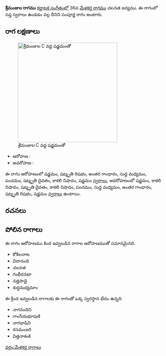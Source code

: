 {{Infobox ragam
	| name          	= శ్రీమంజుల
	| synonym	    	= 
	| mela          	= 
	| chakra        	= 
	| janaka        	= 
	| type          	= సంపూర్ణ
	| arohanam      	= {{svaraC|S|R3|G3|M1|P|D3|N3|S'}} 
	| avarohanam    	= {{svaraC|S'|N3|D3|N3|P|M1|G3|R3|S}}
	| jeeva         	=
	| chhaya        	=
	| nyasa         	=
	| vishesha      	= 
	| equivalent  		= 
}}
{{కర్ణాటక సంగీత రాగాలు}}
'''శ్రీమంజుల రాగము''' [[కర్ణాటక సంగీతం]]లో 36వ [[మేళకర్త రాగము]] చలనత జన్యము.  ఈ రాగంలో సప్త స్వరాలు ఉండడం వల్ల దీనిని సంపూర్ణ రాగం అంటారు.


==రాగ లక్షణాలు==
[[Image:shrimanjula_kb2wiki.png|thumb|right|316px|''శ్రీమంజుల'' C వద్ద షడ్జమంతో]]

* ఆరోహణ : {{svaraC|S|R3|G3|M1|P|D3|N3|S'}} 
* అవరోహణ : {{svaraC|S'|N3|D3|N3|P|M1|G3|R3|S}}

ఈ రాగం ఆరోహణంలో షడ్జమం, షట్శృతి రిషభం, అంతర గాంధారం, సుద్ద మధ్యమం, పంచమం, షట్శృతి దైవతం, కాకలి  నిషాదం, షడ్జమం [[స్వరాలు]], అవరోహణంలో షడ్జమం, కాకలి  నిషాదం, షట్శృతి దైవతం, కాకలి  నిషాదం, పంచమం, సుద్ద మధ్యమం, అంతర గాంధారం, షట్శృతి రిషభం, షడ్జమం [[స్వరాలు]] ఉంటాయి.

==రచనలు==



==పోలిన రాగాలు==
ఈ రాగం ఆరోహణము కింద ఇవ్వబడిన రాగాల ఆరోహణముతో సమానమైనది.
* కోకిలనాట
* చిదానంది
* చలనత
* గంభీరనటా
* నత్తపాడై
*  శుద్ధమధ్యమాం

ఈ క్రింద ఇవ్వబడిన రాగాలకు ఈ రాగంతో ఒక్క స్వరస్థాన భేదం ఉన్నది.
* నాగనందిని
* గాంగేయభూషణి
* నాగభాషిని
* రసమంజరి
* విత్తనాశంకి



[[వర్గం:మేళకర్త రాగాలు]]